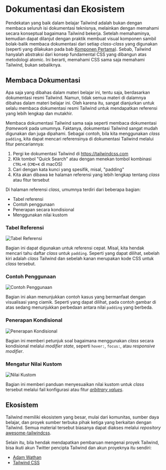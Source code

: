 # Dokumentasi dan Ekosistem

Pendekatan yang baik dalam belajar Tailwind adalah bukan dengan membaca seluruh isi dokumentasi teknisnya, melainkan dengan memahami secara konseptual
bagaimana Tailwind bekerja. Setelah memahaminya, kemudian dapat dilanjut dengan praktik membuat visual komponen sambil bolak-balik membaca dokumentasi
dari setiap *class-class* yang digunakan (seperti yang dilakukan pada bab [Komponen Pertama](/tailwind/bab/komponen-pertama)). Sebab, Tailwind
hanyalah abstraksi dari konsep fundamental CSS yang dibangun atas metodologi atomic. Ini berarti, memahami CSS sama saja memahami Tailwind, bukan sebaliknya.

## Membaca Dokumentasi

Apa saja yang dibahas dalam materi belajar ini, tentu saja, berdasarkan dokumentasi resmi Tailwind. Namun, tidak semua materi di dalamnya dibahas
dalam materi belajar ini. Oleh karena itu, sangat dianjurkan untuk selalu membaca dokumentasi resmi Tailwind untuk mendapatkan referensi yang lebih
lengkap dan mutakhir.

Membaca dokumentasi Tailwind sama saja seperti membaca dokumentasi *framework* pada umumnya. Faktanya, dokumentasi Tailwind sangat mudah digunakan
dan juga dipahami. Sebagai contoh, bila kita menggunakan *class* `padding`, kita dapat mencari referensinya di dokumentasi Tailwind melalui fitur
pencariannya:

1. Pergi ke dokumentasi Tailwind di https://tailwindcss.com
2. Klik tombol "Quick Search" atau dengan menekan tombol kombinasi `CTRL+K` (`CMD+K` di macOS)
3. Cari dengan kata kunci yang spesifik, misal, "padding"
4. Kita akan dibawa ke halaman referensi yang lebih lengkap tentang *class* atau fitur tersebut

Di halaman referensi *class*, umumnya terdiri dari beberapa bagian:
- Tabel referensi
- Contoh penggunaan
- Penerapan secara kondisional
- Menggunakan nilai kustom

### Tabel Referensi

![Tabel Referensi](/tailwind/tailwind-referensi.jpg)

Bagian ini dapat digunakan untuk referensi cepat. Misal, kita hendak mencari tahu daftar *class* untuk `padding`.
Seperti yang dapat dilihat, sebelah kiri adalah *class* Tailwind dan sebelah kanan merupakan kode CSS untuk *class* tersebut.

### Contoh Penggunaan

![Contoh Penggunaan](/tailwind/tailwind-penggunaan.jpg)

Bagian ini akan menunjukkan contoh kasus yang bermanfaat dengan visualisasi yang ciamik. Seperti yang dapat dilihat, pada contoh gambar di atas sedang
menunjukkan perbedaan antara nilai `padding` yang berbeda.

### Penerapan Kondisional

![Penerapan Kondisional](/tailwind/tailwind-penerapan-kondisional.jpg)

Bagian ini memberi petunjuk soal bagaimana menggunakan *class* secara kondisional melalui *modifier state*, seperti `hover:`, `focus:`, atau
*responsive modifier*.

### Mengatur Nilai Kustom

![Nilai Kustom](/tailwind/tailwind-nilai-kustom.jpg)

Bagian ini memberi panduan menyesuaikan nilai kustom untuk *class* tersebut melalui fail konfigurasi atau fitur [*arbitrary values*](/tailwind/bab/arbitrary-values).


## Ekosistem

Tailwind memiliki ekosistem yang besar, mulai dari komunitas, sumber daya belajar, dan proyek sumber terbuka pihak ketiga yang berkaitan dengan Tailwind.
Semua material tersebut biasanya dapat diakses melalui *repository* [awesome-tailwindcss](https://github.com/aniftyco/awesome-tailwindcss).

Selain itu, bila hendak mendapatkan pembaruan mengenai proyek Tailwind, bisa ikuti akun Twitter pencipta Tailwind dan akun proyeknya itu sendiri:

- [Adam Wathan](https://x.com/adamwathan)
- [Tailwind CSS](https://x.com/tailwindcss)

